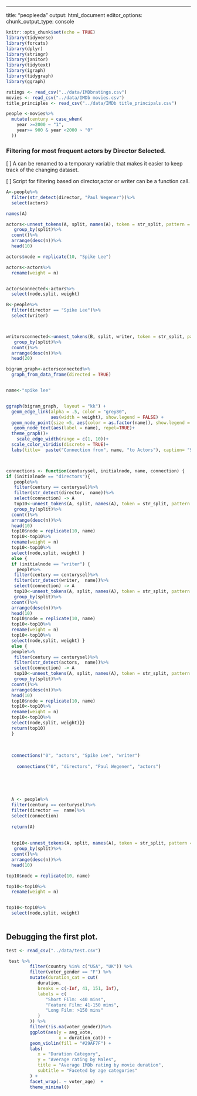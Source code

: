 ---
title: "peopleeda"
output: html_document
editor_options: 
  chunk_output_type: console


```r
knitr::opts_chunk$set(echo = TRUE)
library(tidyverse)
library(forcats)
library(dplyr)
library(stringr)
library(janitor)
library(tidytext)
library(igraph)
library(tidygraph)
library(ggraph)
```


```r
ratings <- read_csv("../data/IMDbratings.csv")
movies <- read_csv("../data/IMDb movies.csv")
title_principles <- read_csv("../data/IMDb title_principals.csv")
```

```r
people <-movies%>%
  mutate(century = case_when(
    year >=2000 ~ "1",
    year>= 900 & year <2000 ~ "0"
  ))  


```

 
### Filtering for most frequent actors by Director Selected.

[ ] A can be renamed to a temporary variable that makes it easier to keep track of the changing dataset. 

[ ] Script for filtering based on director,actor or writer can be a function call. 
```r
A<-people%>%
  filter(str_detect(director, "Paul Wegener"))%>%
  select(actors)

names(A)

actors<-unnest_tokens(A, split, names(A), token = str_split, pattern = ",")%>%
   group_by(split)%>%
  count()%>%
  arrange(desc(n))%>%
  head(10)

actors$node = replicate(10, "Spike Lee")

actors<-actors%>%
  rename(weight = n)


actorsconnected<-actors%>%
  select(node,split, weight)

B<-people%>%
  filter(director == "Spike Lee")%>%
  select(writer)



writorsconnected<-unnest_tokens(B, split, writer, token = str_split, pattern = ",")%>%
   group_by(split)%>%
  count()%>%
  arrange(desc(n))%>%
  head(20)

```


```r

bigram_graph<-actorsconnected%>%
  graph_from_data_frame(directed = TRUE)


name<-"spike lee"


ggraph(bigram_graph,  layout = "kk") +
  geom_edge_link(alpha = .5, color = "grey80",
                 aes(width = weight), show.legend = FALSE) +
  geom_node_point(size =5, aes(color = as.factor(name)), show.legend = FALSE) +
   geom_node_text(aes(label = name), repel=TRUE)+
  theme_graph()+
    scale_edge_width(range = c(1, 10))+ 
  scale_color_viridis(discrete = TRUE)+
  labs(title=  paste("Connection from", name, "to Actors"), caption= "Size of Edge corresponds to frequency of the connnection")



connections <- function(centurysel, initialnode, name, connection) { 
if (initialnode == "directors"){
   people%>%
   filter(century == centurysel)%>%
   filter(str_detect(director,  name))%>%
   select(connection) -> A
   top10<-unnest_tokens(A, split, names(A), token = str_split, pattern = ",")%>%
   group_by(split)%>%
  count()%>%
  arrange(desc(n))%>%
  head(10)
  top10$node = replicate(10, name)
  top10<-top10%>%
  rename(weight = n)
  top10<-top10%>%
  select(node,split, weight) }
  else {
  if (initialnode == "writer") {
    people%>%
   filter(century == centurysel)%>%
   filter(str_detect(writer,  name))%>%
   select(connection) -> A
   top10<-unnest_tokens(A, split, names(A), token = str_split, pattern = ",")%>%
   group_by(split)%>%
  count()%>%
  arrange(desc(n))%>%
  head(10)
  top10$node = replicate(10, name)
  top10<-top10%>%
  rename(weight = n)
  top10<-top10%>%
  select(node,split, weight) }
  else {
  people%>%
   filter(century == centurysel)%>%
   filter(str_detect(actors,  name))%>%
   select(connection) -> A
   top10<-unnest_tokens(A, split, names(A), token = str_split, pattern = ",")%>%
   group_by(split)%>%
  count()%>%
  arrange(desc(n))%>%
  head(10)
  top10$node = replicate(10, name)
  top10<-top10%>%
  rename(weight = n)
  top10<-top10%>%
  select(node,split, weight)}}
  return(top10)
  }
  
  
  
  connections("0", "actors", "Spike Lee", "writer")
  
    connections("0", "directors", "Paul Wegener", "actors")
    
   
  
  
  
  A <- people%>%
  filter(century == centurysel)%>%
  filter(director ==  name)%>%
  select(connection)
  
  return(A)
  
  
  top10<-unnest_tokens(A, split, names(A), token = str_split, pattern = ",")%>%
   group_by(split)%>%
  count()%>%
  arrange(desc(n))%>%
  head(10)

top10$node = replicate(10, name)

top10<-top10%>%
  rename(weight = n)


top10<-top10%>%
  select(node,split, weight) 
  
```


## Debugging the first plot.


```r
test <- read_csv("../data/test.csv")

 test %>%
         filter(country %in% c("USA", "UK")) %>%
         filter(voter_gender == "F") %>%
         mutate(duration_cat = cut(
            duration,
            breaks = c(-Inf, 41, 151, Inf),
            labels = c(
               "Short Film: <40 mins",
               "Feature Film: 41-150 mins",
               "Long Film: >150 mins"
            )
         )) %>%
         filter(!is.na(voter_gender))%>%
         ggplot(aes(y = avg_vote,
                    x = duration_cat)) +
         geom_violin(fill = "#29AF7F") +
         labs(
            x = "Duration Category",
            y = "Average rating by Males",
            title = "Average IMDb rating by movie duration",
            subtitle = "Faceted by age categories"
         ) +
         facet_wrap(. ~ voter_age)  +
         theme_minimal()
```

